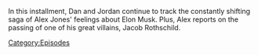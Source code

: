 {{DEFAULTSORT:
    #_EPISODE_0905:February 26, 2024
}}{{Episode
    | title           = February 26, 2024
    | caption         = Listen to this episode on [https://knowledgefight.libsyn.com/905-february-26-2024 Libsyn], View discussion on [https://reddit.com/1b3m7o2 Reddit]
    | episodeNumber   = 905
    | length          = 01:53:08
    | airDate         = March 1, 2024
    | coverageDate    = February 26, 2024
    | previousEpisode = [[904: February 23, 2024]]
    | nextEpisode     = [[906: January 9, 2008]]
}}

{{Stub}}

In this installment, Dan and Jordan continue to track the constantly shifting saga of Alex Jones' feelings about Elon Musk.  Plus, Alex reports on the passing of one of his great villains, Jacob Rothschild.

[[Category:Episodes]]
